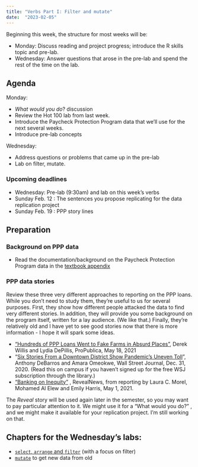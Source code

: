 ```yaml
---
title: "Verbs Part I: Filter and mutate"
date:  "2023-02-05"
--- 
```


Beginning this week, the structure for most weeks will be: 

-  Monday: Discuss reading and project progress; introduce the R skills topic and pre-lab. 
-  Wednesday: Answer questions that arose in the pre-lab and spend the rest of the time on the lab.

## Agenda

Monday: 

* *What would you do*? discussion
* Review the Hot 100 lab from last week. 
* Introduce the Paycheck Protection Program data that we'll use for the next several weeks. 
* Introduce pre-lab concepts

Wednesday: 

* Address questions or problems that came up in the pre-lab
* Lab on filter, mutate.

### Upcoming deadlines

- [Wednesday]{.sked-dates}: Pre-lab (9:30am) and lab on this week's verbs
- [Sunday Feb. 12]{.sked-dates} : The sentences you propose replicating for the data replication project
- [Sunday Feb. 19]{.sked-dates} : PPP story lines


## Preparation

### Background on PPP data

* Read the documentation/background on the Paycheck Protection Program data in the [textbook appendix](https://cronkitedata.github.io/djtextbook/appendix-ppp.html)

### PPP data stories

Review these three very different approaches to reporting on the PPP loans. While you don't need to study them, they're useful to us for several purposes. First, they show how different people attacked the data to find very different stories. In addition, they will provide you some background on the program itself, written for a lay audience. (We like that.) Finally, they're relatively old and I have yet to see good stories now that there is more information - I hope it will spark some ideas. 

* ["Hundreds of PPP Loans Went to Fake Farms in Absurd Places"](https://www.propublica.org/article/ppp-farms), Derek Willis and Lydia DePillis, ProPublica, May 18, 2021
* "[Six Stories From a Downtown District Show Pandemic's Uneven Toll](https://www.wsj.com/articles/some-asheville-businesses-thrived-with-government-backed-ppp-loans-others-struggled-11609426801)",  Anthony DeBarros and Amara Omeokwe, Wall Street Journal, Dec. 31, 2020. (Read this on campus if you haven't signed up for the free WSJ subscription through the library.)
* ["Banking on Inequity"](https://revealnews.org/podcast/banking-on-inequity/) , RevealNews, from reporting by Laura C. Morel, Mohamed Al Elew and Emily Harris, May 1, 2021. 

::: callout-note
The *Reveal*  story will be used again later in the semester, so you may want to pay particular attention to it. We might use it for a "What would you do?" , and we might make it available for your replication project. I'm still working on that.
::: 

## Chapters for the Wednesday's labs: 

* [`select`, `arrange` and `filter`](https://cronkitedata.github.io/djtextbook/r-verb-filter.html) (with a focus on filter)
* [`mutate`](https://cronkitedata.github.io/djtextbook/r-verb-mutate.html) to get new data from old





